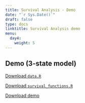 ---
title: Survival Analysis - Demo
date: "`r Sys.Date()`"
draft: false
type: docs
linktitle: Survival Analysis demo
menu:
  day4:
    weight: 5
---

## Demo (3-state model)

[Download `data.R`](../../../Course_Modularization/Survival Analysis/Survival 3-state/solutions/data.R)

[Download `survival_functions.R`](../../../Course_Modularization/Survival Analysis/Survival 3-state/solutions/survival_functions.R)

[Download demo](../../../Course_Modularization/Survival Analysis/Survival 3-state/solutions/survival_3-state_solutions.Rmd)
